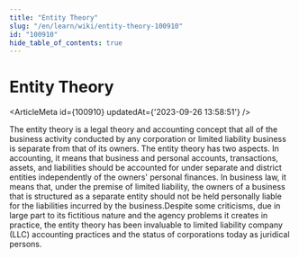 ```yaml
---
title: "Entity Theory"
slug: "/en/learn/wiki/entity-theory-100910"
id: "100910"
hide_table_of_contents: true
---
```



# Entity Theory

<ArticleMeta id={100910} updatedAt={'2023-09-26 13:58:51'} />
<div className='border-solid border-b border-t-0 my-4 border-[var(--ifm-color-gray-300)]' />

The entity theory is a legal theory and accounting concept that all of the business activity conducted by any corporation or limited liability business is separate from that of its owners. The entity theory has two aspects. In accounting, it means that business and personal accounts, transactions, assets, and liabilities should be accounted for under separate and district entities independently of the owners' personal finances. In business law, it means that, under the premise of limited liability, the owners of a business that is structured as a separate entity should not be held personally liable for the liabilities incurred by the business.Despite some criticisms, due in large part to its fictitious nature and the agency problems it creates in practice, the entity theory has been invaluable to limited liability company (LLC) accounting practices and the status of corporations today as juridical persons.
